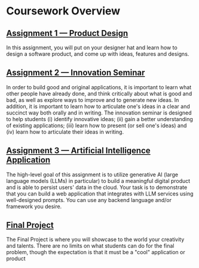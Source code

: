 # Coursework Overview

## [Assignment 1 — Product Design](/coursework/product-design)

In this assignment, you will put on your designer hat and learn how to design a software product, and come up with ideas, features and designs.

## [Assignment 2 — Innovation Seminar](/coursework/seminar)

In order to build good and original applications, it is important to learn what other people have already done, and think critically about what is good and bad, as well as explore ways to improve and to generate new ideas. In addition, it is important to learn how to articulate one's ideas in a clear and succinct way both orally and in writing. The innovation seminar is designed to help students (i) identify innovative ideas; (ii) gain a better understanding of existing applications; (iii) learn how to present (or sell one's ideas) and (iv) learn how to articulate their ideas in writing.

## [Assignment 3 — Artificial Intelligence Application](/coursework/artificial-intelligence)

The high-level goal of this assignment is to utilize generative AI (large language models (LLMs) in particular) to build a meaningful digital product and is able to persist users' data in the cloud. Your task is to demonstrate that you can build a web application that integrates with LLM services using well-designed prompts. You can use any backend language and/or framework you desire.

## [Final Project](/coursework/project)

The Final Project is where you will showcase to the world your creativity and talents. There are no limits on what students can do for the final problem, though the expectation is that it must be a "cool" application or product
